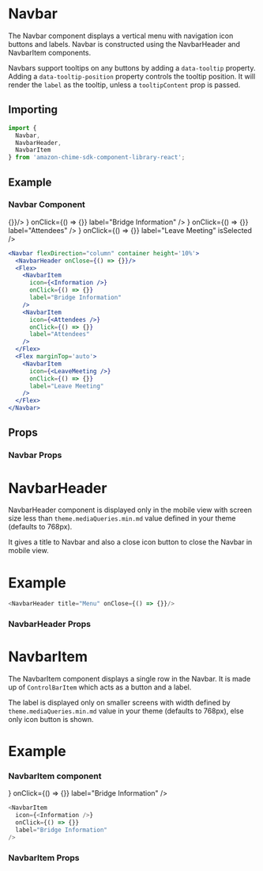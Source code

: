 


# Navbar

The Navbar component displays a vertical menu with navigation icon buttons and labels. Navbar is constructed using the NavbarHeader and NavbarItem components.

Navbars support tooltips on any buttons by adding a `data-tooltip` property. Adding a `data-tooltip-position` property controls the tooltip position. It will render the `label` as the tooltip, unless a `tooltipContent` prop is passed.

## Importing

```javascript
import {
  Navbar,
  NavbarHeader,
  NavbarItem
} from 'amazon-chime-sdk-component-library-react';
```

## Example

### Navbar Component
<ThemeProvider theme={lightTheme}>
  <GlobalStyles/>
  <Preview>
    <Navbar flexDirection="column" container css="height: 50vh">
      <NavbarHeader onClose={() => {}}/>
      <Flex>
        <NavbarItem
          icon={<Information />}
          onClick={() => {}}
          label="Bridge Information"
        />
        <NavbarItem
          icon={<Attendees />}
          onClick={() => {}}
          label="Attendees"
        />
      </Flex>
      <Flex marginTop='auto'>
        <NavbarItem
          icon={<LeaveMeeting />}
          onClick={() => {}}
          label="Leave Meeting"
          isSelected
        />
      </Flex>
    </Navbar>
  </Preview>
</ThemeProvider>

```jsx
<Navbar flexDirection="column" container height='10%'>
  <NavbarHeader onClose={() => {}}/>
  <Flex>
    <NavbarItem
      icon={<Information />}
      onClick={() => {}}
      label="Bridge Information"
    />
    <NavbarItem
      icon={<Attendees />}
      onClick={() => {}}
      label="Attendees"
    />
  </Flex>
  <Flex marginTop='auto'>
    <NavbarItem
      icon={<LeaveMeeting />}
      onClick={() => {}}
      label="Leave Meeting"
    />
  </Flex>
</Navbar>
```

## Props

### Navbar Props
<Props of={Navbar} />

# NavbarHeader

NavbarHeader component is displayed only in the mobile view with screen size less than `theme.mediaQueries.min.md` value defined in your theme (defaults to 768px).

It gives a title to Navbar and also a close icon button to close the Navbar in mobile view.

# Example

```javascript
<NavbarHeader title="Menu" onClose={() => {}}/>
```

### NavbarHeader Props
<Props of={NavbarHeader} />

# NavbarItem

The NavbarItem component displays a single row in the Navbar. It is made up of `ControlBarItem` which acts as a button and a label.

The label is displayed only on smaller screens with width defined by `theme.mediaQueries.min.md` value in your theme (defaults to 768px), else only icon button is shown.

# Example

### NavbarItem component

<ThemeProvider theme={lightTheme}>
  <NavbarItem
    icon={<Information />}
    onClick={() => {}}
    label="Bridge Information"
  />
</ThemeProvider>

```javascript
<NavbarItem
  icon={<Information />}
  onClick={() => {}}
  label="Bridge Information"
/>
```

### NavbarItem Props
<Props of={NavbarItem} />
